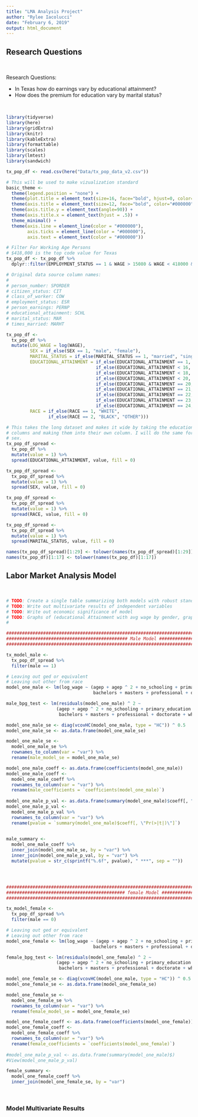 ```yaml
---
title: "LMA Analysis Project"
author: "Rylee Iacolucci"
date: "February 6, 2019"
output: html_document
---
```


## __Research Questions__

<br>

Research Questions:

* In Texas how do earnings vary by educational attainment?
* How does the premium for education vary by marital status?

<br>


```r
library(tidyverse)
library(here)
library(gridExtra)
library(knitr)
library(kableExtra)
library(formattable)
library(scales)
library(lmtest)
library(sandwich)

tx_pop_df <- read.csv(here("Data/tx_pop_data_v2.csv"))

# This will be used to make vizualization standard
basic_theme <- 
  theme(legend.position = "none") +
  theme(plot.title = element_text(size=16, face="bold", hjust=0, color="#000000")) +
  theme(axis.title = element_text(size=12, face="bold", color="#000000")) +
  theme(axis.title.y = element_text(angle=90)) +
  theme(axis.title.x = element_text(hjust = .5)) +
  theme_minimal() +
  theme(axis.line = element_line(color = "#000000"),
        axis.ticks = element_line(color = "#000000"),
        axis.text = element_text(color = "#000000"))

# Filter For Working Age Persons
# $418,000 is the top code value for Texas
tx_pop_df <- tx_pop_df %>% 
  dplyr::filter(EMPLOYMENT_STATUS == 1 & WAGE > 15080 & WAGE < 418000 & AGEP >= 18 & AGEP < 62)

# Original data source column names:
# 
# person_number: SPORDER
# citizen_status: CIT
# class_of_worker: COW
# employment_status: ESR
# person_earnings: PERNP
# educational_attainment: SCHL
# marital_status: MAR
# times_married: MARHT

tx_pop_df <- 
  tx_pop_df %>% 
  mutate(LOG_WAGE = log(WAGE),
         SEX = if_else(SEX == 1, "male", "female"),
         MARITAL_STATUS = if_else(MARITAL_STATUS == 1, "married", "single"),
         EDUCATIONAL_ATTAINMENT = if_else(EDUCATIONAL_ATTAINMENT == 1, "no_schooling",
                                  if_else(EDUCATIONAL_ATTAINMENT < 16, "primary_education",
                                  if_else(EDUCATIONAL_ATTAINMENT < 18, "ged_or_equivalent",
                                  if_else(EDUCATIONAL_ATTAINMENT < 20, "some_college",
                                  if_else(EDUCATIONAL_ATTAINMENT == 20, "associates",
                                  if_else(EDUCATIONAL_ATTAINMENT == 21, "bachelors",
                                  if_else(EDUCATIONAL_ATTAINMENT == 22, "masters",
                                  if_else(EDUCATIONAL_ATTAINMENT == 23, "professional",
                                  if_else(EDUCATIONAL_ATTAINMENT == 24, "doctorate", "Other"))))))))),
         RACE = if_else(RACE == 1, "WHITE",
                if_else(RACE == 2, "BLACK", "OTHER")))

# This takes the long dataset and makes it wide by taking the education 
# columns and making them into their own column. I will do the same for
# sex.
tx_pop_df_spread <- 
  tx_pop_df %>% 
  mutate(value = 1) %>% 
  spread(EDUCATIONAL_ATTAINMENT, value, fill = 0)

tx_pop_df_spread <- 
  tx_pop_df_spread %>% 
  mutate(value = 1) %>% 
  spread(SEX, value, fill = 0)

tx_pop_df_spread <- 
  tx_pop_df_spread %>% 
  mutate(value = 1) %>% 
  spread(RACE, value, fill = 0)

tx_pop_df_spread <- 
  tx_pop_df_spread %>% 
  mutate(value = 1) %>% 
  spread(MARITAL_STATUS, value, fill = 0)

names(tx_pop_df_spread)[1:29] <- tolower(names(tx_pop_df_spread)[1:29])
names(tx_pop_df)[1:17] <- tolower(names(tx_pop_df)[1:17])

```


## __Labor Market Analysis Model__

<br>

```r
# TODO: Create a single table summarizing both models with robust standard errors.
# TODO: Write out multivariate results of independent variables      
# TODO: Write out economic significance of model
# TODO: Graphs of (educational Attainment with avg wage by gender, graph premium for education by marital status)
# 

###########################################################################################################
############################################## Male Model #################################################
###########################################################################################################

tx_model_male <- 
  tx_pop_df_spread %>% 
  filter(male == 1)

# Leaving out ged or equivalent
# Leaving out other from race
model_one_male <- lm(log_wage ~ (agep + agep ^ 2 + no_schooling + primary_education + some_college + associates + 
                                 bachelors + masters + professional + doctorate + white + black), data = tx_model_male)

male_bpg_test <- lm(residuals(model_one_male) ^ 2 ~
                   (agep + agep ^ 2 + no_schooling + primary_education + some_college + associates + 
                    bachelors + masters + professional + doctorate + white + black), data = tx_model_male)

model_one_male_se <- diag(vcovHC(model_one_male, type = "HC")) ^ 0.5
model_one_male_se <- as.data.frame(model_one_male_se)

model_one_male_se <- 
  model_one_male_se %>% 
  rownames_to_column(var = "var") %>% 
  rename(male_model_se = model_one_male_se)

model_one_male_coeff <- as.data.frame(coefficients(model_one_male))
model_one_male_coeff <- 
  model_one_male_coeff %>% 
  rownames_to_column(var = "var") %>% 
  rename(male_coefficients = `coefficients(model_one_male)`)
  
model_one_male_p_val <- as.data.frame(summary(model_one_male)$coeff[, "Pr(>|t|)"])
model_one_male_p_val <- 
  model_one_male_p_val %>% 
  rownames_to_column(var = "var") %>% 
  rename(pvalue = `summary(model_one_male)$coeff[, \"Pr(>|t|)\"]`)
  

male_summary <- 
  model_one_male_coeff %>% 
  inner_join(model_one_male_se, by = "var") %>% 
  inner_join(model_one_male_p_val, by = "var") %>% 
  mutate(pvalue = str_c(sprintf("%.6f", pvalue), " ***", sep = ""))




###########################################################################################################
############################################# female Model ################################################
###########################################################################################################

tx_model_female <- 
  tx_pop_df_spread %>% 
  filter(male == 0)

# Leaving out ged or equivalent
# Leaving out other from race
model_one_female <- lm(log_wage ~ (agep + agep ^ 2 + no_schooling + primary_education + some_college + associates + 
                                 bachelors + masters + professional + doctorate + white + black), data = tx_model_female)

female_bpg_test <- lm(residuals(model_one_female) ^ 2 ~
                   (agep + agep ^ 2 + no_schooling + primary_education + some_college + associates + 
                    bachelors + masters + professional + doctorate + white + black), data = tx_model_female)

model_one_female_se <- diag(vcovHC(model_one_male, type = "HC")) ^ 0.5
model_one_female_se <- as.data.frame(model_one_female_se)

model_one_female_se <- 
  model_one_female_se %>% 
  rownames_to_column(var = "var") %>% 
  rename(female_model_se = model_one_female_se)

model_one_female_coeff <- as.data.frame(coefficients(model_one_female))
model_one_female_coeff <- 
  model_one_female_coeff %>% 
  rownames_to_column(var = "var") %>% 
  rename(female_coefficients = `coefficients(model_one_female)`)
  
#model_one_male_p_val <- as.data.frame(summary(model_one_male)$)
#View(model_one_male_p_val)

female_summary <- 
  model_one_female_coeff %>% 
  inner_join(model_one_female_se, by = "var")


```

<br>

### __Model Multivariate Results__
 







